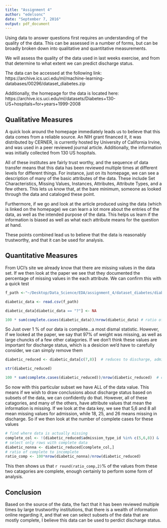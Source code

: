 ```yaml
---
title: "Assignment 4"
author: "edelsonc"
date: "September 7, 2016"
output: pdf_document
---
```

Using data to answer questions first requires an understanding of the quality of the data. This can be assessed in a number of forms, but can be broadly broken down into qualitative and quantitative measurements.

We will assess the quality of the data used in last weeks exercise, and from that determine to what extent we can predict discharge status.

The data can be accessed at the following link: https://archive.ics.uci.edu/ml/machine-learning-databases/00296/dataset_diabetes.zip

Additionally, the homepage for the data is located here: https://archive.ics.uci.edu/ml/datasets/Diabetes+130-US+hospitals+for+years+1999-2008

## Qualitative Measures
A quick look around the homepage immediately leads us to believe that this data comes from a reliable source. An NIH grant financed it, it was distributed by CERNER, is currently hosted by University of California Irvine, and was used in a peer reviewed journal article. Additionally, the information was initially collected from 130 US hospitals.

All of these institutes are fairly trust worthy, and the sequence of data transfer means that this data has been reviewed multiple times at different levels for different things. For instance, just on its homepage, we can see a description of many of the basic attributes of the data. These include Set Characteristics, Missing Values, Instances, Attributes, Attribute Types, and a few others. This lets us know that, at the bare minimum, someone as looked through the data and cataloged these point.

Furthermore, if we go and look at the article produced using the data (which is linked on the homepage) we can learn a lot more about the entries of the data, as well as the intended purpose of the data. This helps us learn if the information is biased as well as what each attribute means for the question at hand.

These points combined lead us to believe that the data is reasonably trustworthy, and that it can be used for analysis.

## Quantitative Measures
From UCI's site we already know that there are missing values in the data set. If we then look at the paper we see that they documented the percentage of missing values in the each attribute. We can confirm this with a quick test

```r
f_path <-"~/Desktop/Data_Science/EDA/assignment_4/dataset_diabetes/diabetic_data.csv"

diabetic_data <- read.csv(f_path)

diabetic_data[diabetic_data == "?"] <- NA

100 * sum(complete.cases(diabetic_data))/nrow(diabetic_data) # ratio of complete to total rows
```

So Just over 1 % of our data is complete...a most dismal statistic. However, if we looked at the paper, we say that 97% of weight was missing, as well as large chuncks of a few other catagories. If we don't think these values are important for discharge status, which is a desicion we'd have to carefully consider, we can simply remove them

``` r
diabetic_reduced <- diabetic_data[c(7,8)]  # reduces to discharge, admin type and admin id

str(diabetic_reduced)

100 * sum(complete.cases(diabetic_reduced))/nrow(diabetic_reduced)  # complete ratio
```

So now with this particular subset we have ALL of the data value. This means if we wish to draw conclusions about discharge status based on subsets of the data, we can confidently do that. However, all of these catagories, and many of the others, have attribute values that mean the information is missing. If we look at the data key, we see that 5,6 and 8 all mean missing values for admission, while 18, 25, and 26 means missing in discharge. So if we then look at the number of complete cases for these values
```r
# find where data is actually missing
complete_col <- !(diabetic_reduced$admission_type_id %in% c(5,6,8)) & !(diabetic_reduced$discharge_disposition_id %in% c(18, 25, 26))
# select only rows with complete data
diabetic_nonna <- diabetic_reduced[complete_col,]
# ratio of complete to incomplete
ratio_comp <- 100*nrow(diabetic_nonna)/nrow(diabetic_reduced)
```

This then shows us that `r round(ratio_comp,2)`% of the values from these two catagories are complete, enough certainly to perform some form of analysis.

## Conclusion
Based on the source of the data, the fact that it has been reviewed multiple times by large trustworthy institutions, that there is a wealth of information online regarding it, and that we can select subsets of the data that are mostly complete, I believe this data can be used to perdict discharge status.